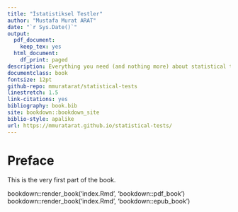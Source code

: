 ```yaml
--- 
title: "İstatistiksel Testler"
author: "Mustafa Murat ARAT"
date: "`r Sys.Date()`"
output:
  pdf_document:
    keep_tex: yes
  html_document:
    df_print: paged
description: Everything you need (and nothing more) about statistical tests
documentclass: book
fontsize: 12pt
github-repo: mmuratarat/statistical-tests
linestretch: 1.5
link-citations: yes
bibliography: book.bib
site: bookdown::bookdown_site
biblio-style: apalike
url: https://mmuratarat.github.io/statistical-tests/
---
```


# Preface {-}

This is the very first part of the book.

bookdown::render_book('index.Rmd', 'bookdown::pdf_book')
bookdown::render_book('index.Rmd', 'bookdown::epub_book')